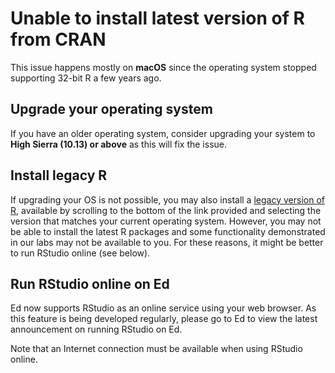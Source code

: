# Unable to install latest version of R from CRAN

This issue happens mostly on **macOS** since the operating system stopped supporting 32-bit R a few years ago.

## Upgrade your operating system

If you have an older operating system, consider upgrading your system to **High Sierra (10.13) or above** as this will fix the issue.

## Install legacy R

If upgrading your OS is not possible, you may also install a [legacy version of R](https://cran.r-project.org/bin/macosx/), available by scrolling to the bottom of the link provided and selecting the version that matches your current operating system. However, you may not be able to install the latest R packages and some functionality demonstrated in our labs may not be available to you. For these reasons, it might be better to run RStudio online (see below).

## Run RStudio online on Ed

Ed now supports RStudio as an online service using your web browser. As this feature is being developed regularly, please go to Ed to view the latest announcement on running RStudio on Ed.

Note that an Internet connection must be available when using RStudio online.
